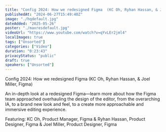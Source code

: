 ```yaml
---
title: "Config 2024: How we redesigned Figma  (KC Oh, Ryhan Hassan, & Joel Miller, Figma) | Figma"
publishedAt: "2024-06-27T15:49:40Z"
image: "./hqdefault.jpg"
dateAdded: "2025-05-26"
poster: "./maxresdefault.jpg"
videoUrl: "https://www.youtube.com/watch?v=qYvLEr2jml4"
localImages: true
tags: ["Unsorted"]
categories: ["Video"]
duration: "0:23:43"
privacyStatus: "public"
draft: true
speakers: ["Unsorted"]
---
```

Config 2024: How we redesigned Figma (KC Oh, Ryhan Hassan, & Joel Miller, Figma)

An in-depth look at a redesigned Figma—learn more about how the Figma team approached overhauling the design of the editor, from the overarching IA, to a brand new look and feel, to a create more approachable and immersive editing experience.

Featuring: KC Oh, Product Manager, Figma & Ryhan Hassan, Product Designer, Figma & Joel Miller, Product Designer, Figma
